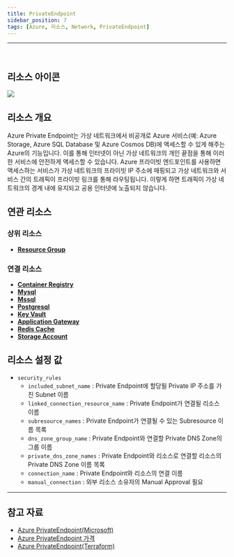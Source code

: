```yaml
---
title: PrivateEndpoint
sidebar_position: 7
tags: [Azure, 리소스, Network, PrivateEndpoint]
---
```







<hr />
<br />

## 리소스 아이콘
<img src={icon} />

## 리소스 개요
Azure Private Endpoint는 가상 네트워크에서 비공개로 Azure 서비스(예: Azure Storage, Azure SQL Database 및 Azure Cosmos DB)에 액세스할 수 있게 해주는 Azure의 기능입니다. 
이를 통해 인터넷이 아닌 가상 네트워크의 개인 끝점을 통해 이러한 서비스에 안전하게 액세스할 수 있습니다.
Azure 프라이빗 엔드포인트를 사용하면 액세스하는 서비스가 가상 네트워크의 프라이빗 IP 주소에 매핑되고 가상 네트워크와 서비스 간의 트래픽이 프라이빗 링크를 통해 라우팅됩니다. 
이렇게 하면 트래픽이 가상 네트워크의 경계 내에 유지되고 공용 인터넷에 노출되지 않습니다.


## 연관 리소스
### 상위 리소스
- [**Resource Group**](https://docs.cstudio.app/docs/resource/azure/Base/ResourceGroup)


### 연결 리소스
- [**Container Registry**](https://docs.cstudio.app/docs/resource/azure/Container/ContainerRegistry)
- [**Mysql**](https://docs.cstudio.app/docs/resource/azure/Database/Mysql)
- [**Mssql**](https://docs.cstudio.app/docs/resource/azure/Database/Mssql)
- [**Postgresql**](https://docs.cstudio.app/docs/resource/azure/Database/Postgresql)
- [**Key Vault**](https://docs.cstudio.app/docs/resource/azure/KeyVault)
- [**Application Gateway**](https://docs.cstudio.app/docs/resource/azure/Network/ApplicationGateway)
- [**Redis Cache**](https://docs.cstudio.app/docs/resource/azure/RedisCache/)
- [**Storage Account**](https://docs.cstudio.app/docs/resource/azure/Storage/StorageAccount)



## 리소스 설정 값
- ```security_rules``` 
    + ```included_subnet_name``` : Private Endpoint에 할당될 Private IP 주소를 가진 Subnet 이름
    + ```linked_connection_resource_name``` : Private Endpoint가 연결될 리소스 이름
    + ```subresource_names``` : Private Endpoint가 연결될 수 있는 Subresource 이름 목록
    + ```dns_zone_group_name``` : Private Endpoint와 연결할 Private DNS Zone의 그룹 이름
    + ```private_dns_zone_names``` : Private Endpoint와 리소스로 연결할 리소스의 Private DNS Zone 이름 목록
    + ```connection_name``` : Private Endpoint와 리소스의 연결 이름  
    + ```manual_connection``` : 외부 리소스 소유자의 Manual Approval 필요
    



<hr />

## 참고 자료
- [Azure PrivateEndpoint(Microsoft)](https://learn.microsoft.com/ko-kr/azure/private-link/private-endpoint-overview)
- [Azure PrivateEndpoint 가격](https://azure.microsoft.com/en-us/pricing/details/private-link/) 
- [Azure PrivateEndpoint(Terraform)](https://registry.terraform.io/providers/hashicorp/azurerm/latest/docs/resources/private_endpoint)

